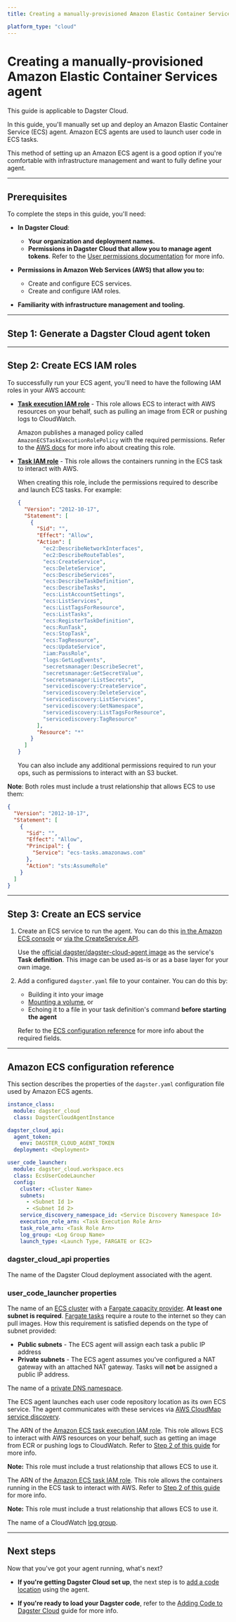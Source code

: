 ```yaml
---
title: Creating a manually-provisioned Amazon Elastic Container Services agent | Dagster Docs

platform_type: "cloud"
---
```


# Creating a manually-provisioned Amazon Elastic Container Services agent

<Note>This guide is applicable to Dagster Cloud.</Note>

In this guide, you'll manually set up and deploy an Amazon Elastic Container Service (ECS) agent. Amazon ECS agents are used to launch user code in ECS tasks.

This method of setting up an Amazon ECS agent is a good option if you're comfortable with infrastructure management and want to fully define your agent.

---

## Prerequisites

To complete the steps in this guide, you'll need:

- **In Dagster Cloud**:

  - **Your organization and deployment names.**
  - **Permissions in Dagster Cloud that allow you to manage agent tokens**. Refer to the [User permissions documentation](/dagster-cloud/account/managing-users) for more info.

- **Permissions in Amazon Web Services (AWS) that allow you to:**

  - Create and configure ECS services.
  - Create and configure IAM roles.

- **Familiarity with infrastructure management and tooling.**

---

## Step 1: Generate a Dagster Cloud agent token

<GenerateAgentToken />

---

## Step 2: Create ECS IAM roles

To successfully run your ECS agent, you'll need to have the following IAM roles in your AWS account:

- [**Task execution IAM role**](https://docs.aws.amazon.com/AmazonECS/latest/developerguide/task_execution_IAM_role.html) - This role allows ECS to interact with AWS resources on your behalf, such as pulling an image from ECR or pushing logs to CloudWatch.

  Amazon publishes a managed policy called `AmazonECSTaskExecutionRolePolicy` with the required permissions. Refer to the [AWS docs](https://docs.aws.amazon.com/AmazonECS/latest/developerguide/task_execution_IAM_role.html#create-task-execution-role) for more info about creating this role.

- [**Task IAM role**](https://docs.aws.amazon.com/AmazonECS/latest/developerguide/task-iam-roles.html) - This role allows the containers running in the ECS task to interact with AWS.

  When creating this role, include the permissions required to describe and launch ECS tasks. For example:

  ```json
  {
    "Version": "2012-10-17",
    "Statement": [
      {
        "Sid": "",
        "Effect": "Allow",
        "Action": [
          "ec2:DescribeNetworkInterfaces",
          "ec2:DescribeRouteTables",
          "ecs:CreateService",
          "ecs:DeleteService",
          "ecs:DescribeServices",
          "ecs:DescribeTaskDefinition",
          "ecs:DescribeTasks",
          "ecs:ListAccountSettings",
          "ecs:ListServices",
          "ecs:ListTagsForResource",
          "ecs:ListTasks",
          "ecs:RegisterTaskDefinition",
          "ecs:RunTask",
          "ecs:StopTask",
          "ecs:TagResource",
          "ecs:UpdateService",
          "iam:PassRole",
          "logs:GetLogEvents",
          "secretsmanager:DescribeSecret",
          "secretsmanager:GetSecretValue",
          "secretsmanager:ListSecrets",
          "servicediscovery:CreateService",
          "servicediscovery:DeleteService",
          "servicediscovery:ListServices",
          "servicediscovery:GetNamespace",
          "servicediscovery:ListTagsForResource",
          "servicediscovery:TagResource"
        ],
        "Resource": "*"
      }
    ]
  }
  ```

  You can also include any additional permissions required to run your ops, such as permissions to interact with an S3 bucket.

**Note**: Both roles must include a trust relationship that allows ECS to use them:

```json
{
  "Version": "2012-10-17",
  "Statement": [
    {
      "Sid": "",
      "Effect": "Allow",
      "Principal": {
        "Service": "ecs-tasks.amazonaws.com"
      },
      "Action": "sts:AssumeRole"
    }
  ]
}
```

---

## Step 3: Create an ECS service

1. Create an ECS service to run the agent. You can do this [in the Amazon ECS console](https://docs.aws.amazon.com/AmazonECS/latest/developerguide/create-service-console-v2.html) or [via the CreateService API](https://docs.aws.amazon.com/AmazonECS/latest/APIReference/API_CreateService.html).

   Use the [official dagster/dagster-cloud-agent image](https://hub.docker.com/r/dagster/dagster-cloud-agent) as the service's **Task definition**. This image can be used as-is or as a base layer for your own image.

2. Add a configured `dagster.yaml` file to your container. You can do this by:

   - Building it into your image
   - [Mounting a volume](https://docs.aws.amazon.com/AmazonECS/latest/developerguide/using_data_volumes.html), or
   - Echoing it to a file in your task definition's command **before starting the agent**

   Refer to the [ECS configuration reference](#amazon-ecs-configuration-reference) for more info about the required fields.

---

## Amazon ECS configuration reference

This section describes the properties of the `dagster.yaml` configuration file used by Amazon ECS agents.

```yaml
instance_class:
  module: dagster_cloud
  class: DagsterCloudAgentInstance

dagster_cloud_api:
  agent_token:
    env: DAGSTER_CLOUD_AGENT_TOKEN
  deployment: <Deployment>

user_code_launcher:
  module: dagster_cloud.workspace.ecs
  class: EcsUserCodeLauncher
  config:
    cluster: <Cluster Name>
    subnets:
      - <Subnet Id 1>
      - <Subnet Id 2>
    service_discovery_namespace_id: <Service Discovery Namespace Id>
    execution_role_arn: <Task Execution Role Arn>
    task_role_arn: <Task Role Arn>
    log_group: <Log Group Name>
    launch_type: <Launch Type, FARGATE or EC2>
```

### dagster_cloud_api properties

<ReferenceTable>
  <ReferenceTableItem propertyName="deployment">
    The name of the Dagster Cloud deployment associated with the agent.
  </ReferenceTableItem>
</ReferenceTable>

### user_code_launcher properties

<ReferenceTable>
  <ReferenceTableItem
  propertyName="config.cluster"
  >
  The name of an <a href="https://docs.aws.amazon.com/AmazonECS/latest/developerguide/create_cluster.html" target="_blank">ECS cluster</a> with a <a href="https://docs.aws.amazon.com/AmazonECS/latest/developerguide/cluster-capacity-providers.html" target="_blank">Fargate capacity provider</a>.
  </ReferenceTableItem>
  <ReferenceTableItem
  propertyName="config.subnets">
  <strong>At least one subnet is required</strong>. <a href="https://docs.aws.amazon.com/AmazonECS/latest/userguide/fargate-task-networking.html" target="_blank">Fargate tasks</a> require a route to the internet so they can pull images. How this requirement is satisfied depends on the type of subnet provided:

   <ul>
    <li>
     <strong>Public subnets</strong> - The ECS agent will assign each task a public IP address
    </li>
    <li>
     <strong>Private subnets</strong> - The ECS agent assumes you've configured a NAT gateway with an attached NAT gateway. Tasks will <strong>not</strong> be assigned a public IP address.
    </li>
    </ul>
  </ReferenceTableItem>
  <ReferenceTableItem
  propertyName="config.service_discovery_namespace_id">
  The name of a <a href="https://docs.aws.amazon.com/AWSCloudFormation/latest/UserGuide/aws-resource-servicediscovery-privatednsnamespace.html" target="_blank">private DNS namespace</a>.

   <p>
    The ECS agent launches each user code repository location as its own ECS service. The agent communicates with these services via <a href="https://docs.aws.amazon.com/AmazonECS/latest/developerguide/service-discovery.html" target="_blank">AWS CloudMap service discovery</a>.
   </p>
  </ReferenceTableItem>
  <ReferenceTableItem
  propertyName="config.execution_role_arn">
  The ARN of the <a href="https://docs.aws.amazon.com/AmazonECS/latest/developerguide/task_execution_IAM_role.html" target="_blank">Amazon ECS task execution IAM role</a>. This role allows ECS to interact with AWS resources on your behalf, such as getting an image from ECR or pushing logs to CloudWatch. Refer to <a href="#step-2-create-required-ecs-iam-roles">Step 2 of this guide</a> for more info.

   <p>
    <strong>Note:</strong> This role must include a trust relationship that allows ECS to use it.
   </p>
  </ReferenceTableItem>
  <ReferenceTableItem
  propertyName="config.task_role_arn">
  The ARN of the <a href="https://docs.aws.amazon.com/AmazonECS/latest/developerguide/task-iam-roles.html" target="_blank">Amazon ECS task IAM role</a>. This role allows the containers running in the ECS task to interact with AWS. Refer to <a href="#step-2-create-required-ecs-iam-roles">Step 2 of this guide</a> for more info.

   <p>
    <strong>Note:</strong> This role must include a trust relationship that allows ECS to use it.
   </p>
  </ReferenceTableItem>
  <ReferenceTableItem
  propertyName="config.log_group">
  The name of a CloudWatch <a href="https://docs.aws.amazon.com/AmazonCloudWatch/latest/logs/Working-with-log-groups-and-streams.html#Create-Log-Group" target="_blank">log group</a>.
  </ReferenceTableItem>
</ReferenceTable>

---

## Next steps

Now that you've got your agent running, what's next?

- **If you're getting Dagster Cloud set up**, the next step is to [add a code location](/dagster-cloud/developing-testing/code-locations) using the agent.

- **If you're ready to load your Dagster code**, refer to the [Adding Code to Dagster Cloud](/dagster-cloud/developing-testing/code-locations) guide for more info.

